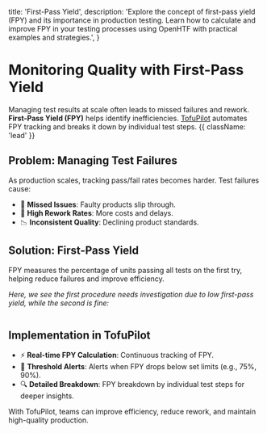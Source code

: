   title: 'First-Pass Yield',
  description:
    'Explore the concept of first-pass yield (FPY) and its importance in production testing. Learn how to calculate and improve FPY in your testing processes using OpenHTF with practical examples and strategies.',
}

# Monitoring Quality with First-Pass Yield

Managing test results at scale often leads to missed failures and rework. **First-Pass Yield (FPY)** helps identify inefficiencies. [TofuPilot](https://tofupilot.com) automates FPY tracking and breaks it down by individual test steps. {{ className: 'lead' }}

## Problem: Managing Test Failures

As production scales, tracking pass/fail rates becomes harder. Test failures cause:

- 🛑 **Missed Issues**: Faulty products slip through.
- 💸 **High Rework Rates**: More costs and delays.
- 📉 **Inconsistent Quality**: Declining product standards.

## Solution: First-Pass Yield

FPY measures the percentage of units passing all tests on the first try, helping reduce failures and improve efficiency.

_Here, we see the first procedure needs investigation due to low first-pass yield, while the second is fine:_

<Image
  srcLight="/fpy-procedures-light.png"
  srcDark="/fpy-procedures-dark.png"
/>

## Implementation in TofuPilot

- ⚡️ **Real-time FPY Calculation**: Continuous tracking of FPY.
- 🚨 **Threshold Alerts**: Alerts when FPY drops below set limits (e.g., 75%, 90%).
- 🔍 **Detailed Breakdown**: FPY breakdown by individual test steps for deeper insights.

With TofuPilot, teams can improve efficiency, reduce rework, and maintain high-quality production.

<Image
  srcLight="/fpy-analytics-light.png"
  srcDark="/fpy-analytics-dark.png"
/>

<Image
  srcLight="/fpy-steps-light.png"
  srcDark="/fpy-steps-dark.png"
/>
